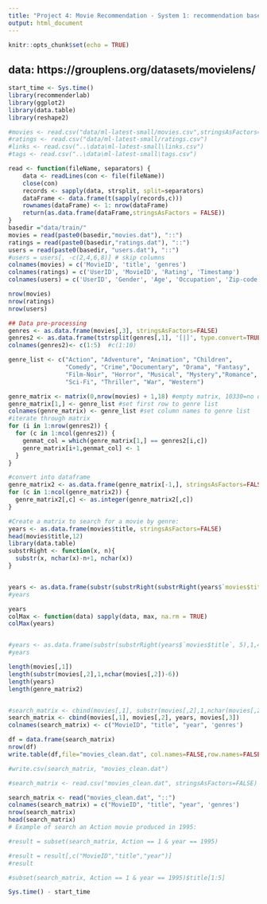 ```yaml
---
title: "Project 4: Movie Recommendation - System 1: recommendation based on genres"
output: html_document
---
```


```r
knitr::opts_chunk$set(echo = TRUE)
```


## data: https://grouplens.org/datasets/movielens/

```r
start_time <- Sys.time()
library(recommenderlab)
library(ggplot2)
library(data.table)
library(reshape2)
```

```r
#movies <- read.csv("data/ml-latest-small/movies.csv",stringsAsFactors=FALSE)
#ratings <- read.csv("data/ml-latest-small/ratings.csv")
#links <- read.csv("..\data\ml-latest-small\links.csv")
#tags <- read.csv("..\data\ml-latest-small\tags.csv")
```


```r
read <- function(fileName, separators) {
    data <- readLines(con <- file(fileName))
    close(con)
    records <- sapply(data, strsplit, split=separators)
    dataFrame <- data.frame(t(sapply(records,c)))
    rownames(dataFrame) <- 1: nrow(dataFrame)
    return(as.data.frame(dataFrame,stringsAsFactors = FALSE))
}
basedir ="data/train/"
movies = read(paste0(basedir,"movies.dat"), "::")
ratings = read(paste0(basedir,"ratings.dat"), "::")
users = read(paste0(basedir, "users.dat"), "::")
#users = users[, -c(2,4,6,8)] # skip columns
colnames(movies) = c('MovieID', 'title', 'genres')
colnames(ratings) = c('UserID', 'MovieID', 'Rating', 'Timestamp')
colnames(users) = c('UserID', 'Gender', 'Age', 'Occupation', 'Zip-code')
```


```r
nrow(movies)
nrow(ratings)
nrow(users)

## Data pre-processing
genres <- as.data.frame(movies[,3], stringsAsFactors=FALSE)
genres2 <- as.data.frame(tstrsplit(genres[,1], '[|]', type.convert=TRUE), stringsAsFactors=FALSE)
colnames(genres2)<- c(1:5)  #c(1:10)

genre_list <- c("Action", "Adventure", "Animation", "Children", 
                "Comedy", "Crime","Documentary", "Drama", "Fantasy",
                "Film-Noir", "Horror", "Musical", "Mystery","Romance",
                "Sci-Fi", "Thriller", "War", "Western")

genre_matrix <- matrix(0,nrow(movies) + 1,18) #empty matrix, 10330=no of movies+1, 18=no of genres
genre_matrix[1,] <- genre_list #set first row to genre list
colnames(genre_matrix) <- genre_list #set column names to genre list
#iterate through matrix
for (i in 1:nrow(genres2)) {
  for (c in 1:ncol(genres2)) {
    genmat_col = which(genre_matrix[1,] == genres2[i,c])
    genre_matrix[i+1,genmat_col] <- 1
  }
}

#convert into dataframe
genre_matrix2 <- as.data.frame(genre_matrix[-1,], stringsAsFactors=FALSE) #remove first row, which was the genre list
for (c in 1:ncol(genre_matrix2)) {
  genre_matrix2[,c] <- as.integer(genre_matrix2[,c])
}

#Create a matrix to search for a movie by genre:
years <- as.data.frame(movies$title, stringsAsFactors=FALSE)
head(movies$title,12)
library(data.table)
substrRight <- function(x, n){
  substr(x, nchar(x)-n+1, nchar(x))
}


years <- as.data.frame(substr(substrRight(substrRight(years$`movies$title`, 6),5),1,4))
#years

years
colMax <- function(data) sapply(data, max, na.rm = TRUE)
colMax(years)


#years <- as.data.frame(substr(substrRight(years$`movies$title`, 5),1,4))
#years

length(movies[,1])
length(substr(movies[,2],1,nchar(movies[,2])-6))
length(years)
length(genre_matrix2)


#search_matrix <- cbind(movies[,1], substr(movies[,2],1,nchar(movies[,2])-6), years, movies[,3], genre_matrix2)
search_matrix <- cbind(movies[,1], movies[,2], years, movies[,3])
colnames(search_matrix) <- c("MovieID", "title", "year", 'genres')

df = data.frame(search_matrix)
nrow(df)
write.table(df,file="movies_clean.dat", col.names=FALSE,row.names=FALSE,sep="::",quote=FALSE)

#write.csv(search_matrix, "movies_clean.dat")

#search_matrix <- read.csv("movies_clean.dat", stringsAsFactors=FALSE)

search_matrix <- read("movies_clean.dat", "::")
colnames(search_matrix) = c("MovieID", "title", "year", 'genres')
nrow(search_matrix)
head(search_matrix)
# Example of search an Action movie produced in 1995:

#result = subset(search_matrix, Action == 1 & year == 1995)

#result = result[,c("MovieID","title","year")]
#result

#subset(search_matrix, Action == 1 & year == 1995)$title[1:5]
```





```r
Sys.time() - start_time
```